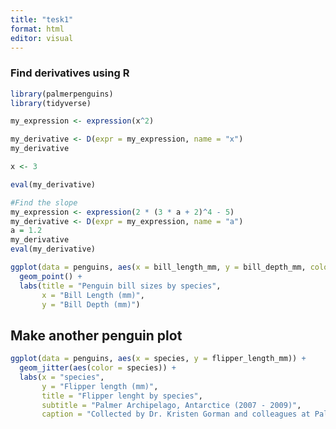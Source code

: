 ```yaml
---
title: "tesk1"
format: html
editor: visual
---
```


### **Find derivatives using R**

```r
library(palmerpenguins)
library(tidyverse)
```

```r
my_expression <- expression(x^2)
```

```r
my_derivative <- D(expr = my_expression, name = "x")
my_derivative
```

```r
x <- 3
```

```r
eval(my_derivative)
```

```r
#Find the slope
my_expression <- expression(2 * (3 * a + 2)^4 - 5)
my_derivative <- D(expr = my_expression, name = "a")
a = 1.2
my_derivative
eval(my_derivative)
```

```r
ggplot(data = penguins, aes(x = bill_length_mm, y = bill_depth_mm, color = species)) +
  geom_point() +
  labs(title = "Penguin bill sizes by species", 
       x = "Bill Length (mm)",
       y = "Bill Depth (mm)")
```

## **Make another penguin plot**

```r
ggplot(data = penguins, aes(x = species, y = flipper_length_mm)) +
  geom_jitter(aes(color = species)) +
  labs(x = "species",
       y = "Flipper length (mm)",
       title = "Flipper lenght by species",
       subtitle = "Palmer Archipelago, Antarctice (2007 - 2009)",
       caption = "Collected by Dr. Kristen Gorman and colleagues at Palmer Station LTER")
```
